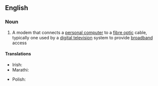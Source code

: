 ==English==

===Noun===
{{wikipedia}}
{{en-noun}}

# {{lb|en|Internet}} A modem that connects a [[personal computer]] to a [[fibre optic]] cable, typically one used by a [[digital television]] system to provide [[broadband]] access

====Translations====
{{trans-top|A modem that connects a personal computer to a fibre optic cable}}
* Irish: {{t|ga|móideim cábla}}
* Marathi: {{t|mr|केबल मोडेम|m}}
{{trans-mid}}
* Polish: {{t|pl|modem kablowy|m}}
{{trans-bottom}}